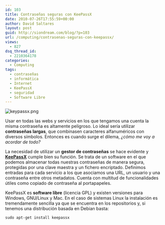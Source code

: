 ```yaml
---
id: 103
title: Contraseñas seguras con KeePassX
date: 2010-07-26T17:55:59+00:00
author: David Saltares
layout: post
guid: http://siondream.com/blog/?p=103
url: /computing/contrasenas-seguras-con-keepassx/
views:
  - 827
dsq_thread_id:
  - 2210364178
categories:
  - Computing
tags:
  - contraseñas
  - informática
  - Internet
  - KeePassX
  - seguridad
  - Software Libre
---
```


![keypassx.png](/img/wp/keypassx.png)

Usar en todas las webs y servicios en los que tengamos una cuenta la misma contraseña es altamente peligroso. Lo ideal sería utilizar **contraseñas largas**, que combinasen caracteres alfanuméricos con diversos símbolos. Entonces es cuando surge el dilema, *¿cómo me voy a acordar de todo?*

La necesidad de utilizar un **gestor de contraseñas** se hace evidente y **[KeePassX](http://www.keepassx.org/start/)** cumple bien su función. Se trata de un software en el que podemos almacenar todas nuestras contraseñas de manera segura, protegidas por una clave maestra y un fichero encriptado. Definimos entradas para cada servicio a los que asociamos una URL, un usuario y una contraseña entre otros metadatos. Cuenta con multitud de funcionalidades útiles como copiado de contraseña al portapapeles.

KeePassX es **software libre** (licencia GPL) y existen versiones para Windows, GNU/Linux y Mac. En el caso de sistemas Linux la instalación es tremendamente sencilla ya que se encuentra en los repositorios y, si tenemos una distribución basada en Debian basta:

```
sudo apt-get install keepassx
```
